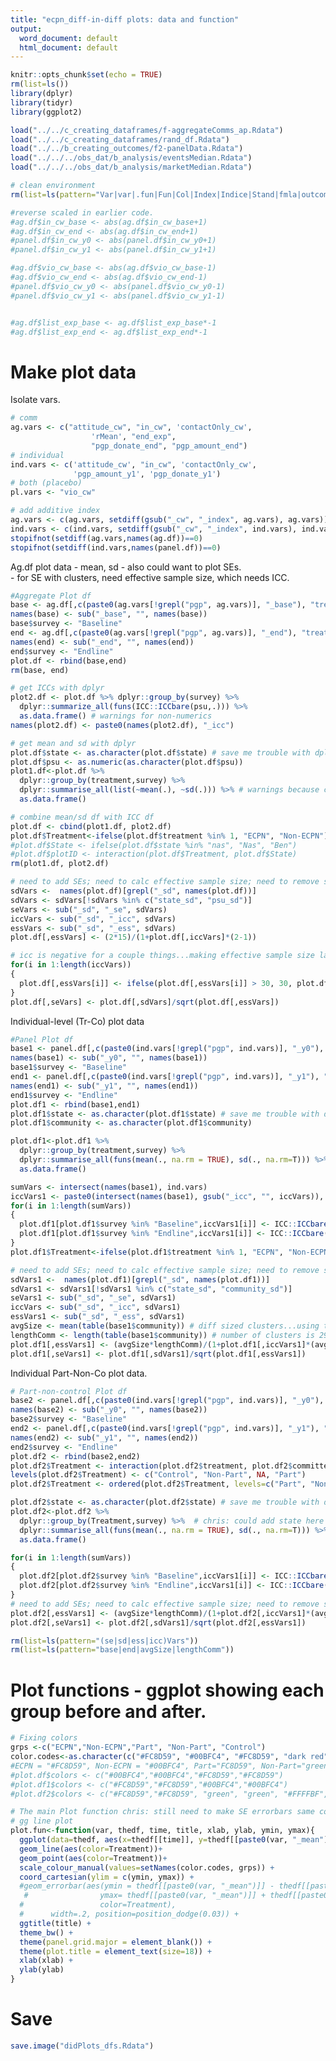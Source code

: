 ```yaml
---
title: "ecpn_diff-in-diff plots: data and function"
output:
  word_document: default
  html_document: default
---
```


```r
knitr::opts_chunk$set(echo = TRUE)
rm(list=ls())
library(dplyr)
library(tidyr)
library(ggplot2)

load("../../c_creating_dataframes/f-aggregateComms_ap.Rdata")
load("../../c_creating_dataframes/rand_df.Rdata")
load("../../b_creating_outcomes/f2-panelData.Rdata")
load("../../../obs_dat/b_analysis/eventsMedian.Rdata")
load("../../../obs_dat/b_analysis/marketMedian.Rdata")

# clean environment
rm(list=ls(pattern="Var|var|.fun|Fun|Col|Index|Indice|Stand|fmla|outcomes"))

#reverse scaled in earlier code.
#ag.df$in_cw_base <- abs(ag.df$in_cw_base+1)
#ag.df$in_cw_end <- abs(ag.df$in_cw_end+1)
#panel.df$in_cw_y0 <- abs(panel.df$in_cw_y0+1)
#panel.df$in_cw_y1 <- abs(panel.df$in_cw_y1+1)

#ag.df$vio_cw_base <- abs(ag.df$vio_cw_base-1)
#ag.df$vio_cw_end <- abs(ag.df$vio_cw_end-1)
#panel.df$vio_cw_y0 <- abs(panel.df$vio_cw_y0-1)
#panel.df$vio_cw_y1 <- abs(panel.df$vio_cw_y1-1)


#ag.df$list_exp_base <- ag.df$list_exp_base*-1
#ag.df$list_exp_end <- ag.df$list_exp_end*-1
```


# Make plot data

Isolate vars.

```r
# comm
ag.vars <- c("attitude_cw", "in_cw", 'contactOnly_cw',
                  'rMean', "end_exp",
                  "pgp_donate_end", "pgp_amount_end")
# individual
ind.vars <- c('attitude_cw', "in_cw", 'contactOnly_cw',
              'pgp_amount_y1', 'pgp_donate_y1')
# both (placebo)
pl.vars <- "vio_cw"

# add additive index
ag.vars <- c(ag.vars, setdiff(gsub("_cw", "_index", ag.vars), ag.vars))
ind.vars <- c(ind.vars, setdiff(gsub("_cw", "_index", ind.vars), ind.vars))
stopifnot(setdiff(ag.vars,names(ag.df))==0)
stopifnot(setdiff(ind.vars,names(panel.df))==0)
```

Ag.df plot data
- mean, sd
- also could want to plot SEs.  
- for SE with clusters, need effective sample size, which needs ICC.

```r
#Aggregate Plot df
base <- ag.df[,c(paste0(ag.vars[!grepl("pgp", ag.vars)], "_base"), "treatment", "state", "psu")]
names(base) <- sub("_base", "", names(base))
base$survey <- "Baseline"
end <- ag.df[,c(paste0(ag.vars[!grepl("pgp", ag.vars)], "_end"), "treatment", "state", "psu")]
names(end) <- sub("_end", "", names(end))
end$survey <- "Endline"
plot.df <- rbind(base,end)
rm(base, end)

# get ICCs with dplyr
plot2.df <- plot.df %>% dplyr::group_by(survey) %>% 
  dplyr::summarize_all(funs(ICC::ICCbare(psu,.))) %>%
  as.data.frame() # warnings for non-numerics
names(plot2.df) <- paste0(names(plot2.df), "_icc")

# get mean and sd with dplyr
plot.df$state <- as.character(plot.df$state) # save me trouble with dplyr later
plot.df$psu <- as.numeric(as.character(plot.df$psu))
plot1.df<-plot.df %>% 
  dplyr::group_by(treatment,survey) %>%
  dplyr::summarise_all(list(~mean(.), ~sd(.))) %>% # warnings because cannot sumarise non-numeric
  as.data.frame()

# combine mean/sd df with ICC df
plot.df <- cbind(plot1.df, plot2.df)
plot.df$Treatment<-ifelse(plot.df$treatment %in% 1, "ECPN", "Non-ECPN")
#plot.df$State <- ifelse(plot.df$state %in% "nas", "Nas", "Ben")
#plot.df$plotID <- interaction(plot.df$Treatment, plot.df$State)
rm(plot1.df, plot2.df)

# need to add SEs; need to calc effective sample size; need to remove state, psu, survey, from these
sdVars <-  names(plot.df)[grepl("_sd", names(plot.df))]
sdVars <- sdVars[!sdVars %in% c("state_sd", "psu_sd")]
seVars <- sub("_sd", "_se", sdVars)
iccVars <- sub("_sd", "_icc", sdVars)
essVars <- sub("_sd", "_ess", sdVars)
plot.df[,essVars] <- (2*15)/(1+plot.df[,iccVars]*(2-1)) 

# icc is negative for a couple things...making effective sample size larger than actual...
for(i in 1:length(iccVars))
{
  plot.df[,essVars[i]] <- ifelse(plot.df[,essVars[i]] > 30, 30, plot.df[,essVars[i]])
}
plot.df[,seVars] <- plot.df[,sdVars]/sqrt(plot.df[,essVars])
```

Individual-level (Tr-Co) plot data

```r
#Panel Plot df
base1 <- panel.df[,c(paste0(ind.vars[!grepl("pgp", ind.vars)], "_y0"), "treatment", "state", "community")]
names(base1) <- sub("_y0", "", names(base1))
base1$survey <- "Baseline"
end1 <- panel.df[,c(paste0(ind.vars[!grepl("pgp", ind.vars)], "_y1"), "treatment", "state", "community")]
names(end1) <- sub("_y1", "", names(end1))
end1$survey <- "Endline"
plot.df1 <- rbind(base1,end1)
plot.df1$state <- as.character(plot.df1$state) # save me trouble with dplyr later
plot.df1$community <- as.character(plot.df1$community)

plot.df1<-plot.df1 %>% 
  dplyr::group_by(treatment,survey) %>% 
  dplyr::summarise_all(funs(mean(., na.rm = TRUE), sd(., na.rm=T))) %>% # warnings because cannot sumarise non-numeric
  as.data.frame()

sumVars <- intersect(names(base1), ind.vars)
iccVars1 <- paste0(intersect(names(base1), gsub("_icc", "", iccVars)), "_icc")
for(i in 1:length(sumVars))
{
  plot.df1[plot.df1$survey %in% "Baseline",iccVars1[i]] <- ICC::ICCbare(base1$community,base1[,sumVars[i]])
  plot.df1[plot.df1$survey %in% "Endline",iccVars1[i]] <- ICC::ICCbare(end1$community,end1[,sumVars[i]])
}
plot.df1$Treatment<-ifelse(plot.df1$treatment %in% 1, "ECPN", "Non-ECPN")

# need to add SEs; need to calc effective sample size; need to remove state, psu, survey, from these
sdVars1 <-  names(plot.df1)[grepl("_sd", names(plot.df1))]
sdVars1 <- sdVars1[!sdVars1 %in% c("state_sd", "community_sd")]
seVars1 <- sub("_sd", "_se", sdVars1)
iccVars <- sub("_sd", "_icc", sdVars1)
essVars1 <- sub("_sd", "_ess", sdVars1)
avgSize <- mean(table(base1$community)) # diff sized clusters...using the average
lengthComm <- length(table(base1$community)) # number of clusters is 29 -- no loko pastoralists.
plot.df1[,essVars1] <- (avgSize*lengthComm)/(1+plot.df1[,iccVars1]*(avgSize-1)) 
plot.df1[,seVars1] <- plot.df1[,sdVars1]/sqrt(plot.df1[,essVars1])
```

Individual Part-Non-Co plot data.

```r
# Part-non-control Plot df
base2 <- panel.df[,c(paste0(ind.vars[!grepl("pgp", ind.vars)], "_y0"), "treatment", "state", "committee")]
names(base2) <- sub("_y0", "", names(base2))
base2$survey <- "Baseline"
end2 <- panel.df[,c(paste0(ind.vars[!grepl("pgp", ind.vars)], "_y1"), "treatment", "state", "committee")]
names(end2) <- sub("_y1", "", names(end2))
end2$survey <- "Endline"
plot.df2 <- rbind(base2,end2)
plot.df2$Treatment <- interaction(plot.df2$treatment, plot.df2$committee)
levels(plot.df2$Treatment) <- c("Control", "Non-Part", NA, "Part")
plot.df2$Treatment <- ordered(plot.df2$Treatment, levels=c("Part", "Non-Part", "Control"))

plot.df2$state <- as.character(plot.df2$state) # save me trouble with dplyr later
plot.df2<-plot.df2 %>% 
  dplyr::group_by(Treatment,survey) %>%  # chris: could add state here to differentiate nas from ben
  dplyr::summarise_all(funs(mean(., na.rm = TRUE), sd(., na.rm=T))) %>% # warnings because cannot sumarise non-numeric
  as.data.frame()

for(i in 1:length(sumVars))
{
  plot.df2[plot.df2$survey %in% "Baseline",iccVars1[i]] <- ICC::ICCbare(base1$community,base1[,sumVars[i]])
  plot.df2[plot.df2$survey %in% "Endline",iccVars1[i]] <- ICC::ICCbare(end1$community,end1[,sumVars[i]])
}
# need to add SEs; need to calc effective sample size; need to remove state, psu, survey, from these
plot.df2[,essVars1] <- (avgSize*lengthComm)/(1+plot.df2[,iccVars1]*(avgSize-1)) 
plot.df2[,seVars1] <- plot.df2[,sdVars1]/sqrt(plot.df2[,essVars1])

rm(list=ls(pattern="(se|sd|ess|icc)Vars"))
rm(list=ls(pattern="base|end|avgSize|lengthComm"))
```

##########
# Plot functions - ggplot showing each group before and after.
##########

```r
# Fixing colors
grps <-c("ECPN","Non-ECPN","Part", "Non-Part", "Control")
color.codes<-as.character(c("#FC8D59", "#00BFC4", "#FC8D59", "dark red", "#00BFC4"))
#ECPN = "#FC8D59", Non-ECPN = "#00BFC4", Part="FC8D59", Non-Part="green", Control="#00BFC4")
#plot.df$colors <- c("#00BFC4","#00BFC4","#FC8D59","#FC8D59")
#plot.df1$colors <- c("#FC8D59","#FC8D59","#00BFC4","#00BFC4")
#plot.df2$colors <- c("#FC8D59","#FC8D59", "green", "green", "#FFFFBF","#FFFFBF")

# The main Plot function chris: still need to make SE errorbars same color as lines...
# gg line plot
plot.fun<-function(var, thedf, time, title, xlab, ylab, ymin, ymax){
  ggplot(data=thedf, aes(x=thedf[[time]], y=thedf[[paste0(var, "_mean")]], group=Treatment)) +
  geom_line(aes(color=Treatment))+
  geom_point(aes(color=Treatment))+
  scale_colour_manual(values=setNames(color.codes, grps)) +
  coord_cartesian(ylim = c(ymin, ymax)) +
  #geom_errorbar(aes(ymin = thedf[[paste0(var, "_mean")]] - thedf[[paste0(var, "_se")]], 
   #                ymax= thedf[[paste0(var, "_mean")]] + thedf[[paste0(var, "_se")]],
  #                 color=Treatment), 
  #      width=.2, position=position_dodge(0.03)) + 
  ggtitle(title) +
  theme_bw() +
  theme(panel.grid.major = element_blank()) +
  theme(plot.title = element_text(size=18)) +
  xlab(xlab) +
  ylab(ylab)
}
```


# Save

```r
save.image("didPlots_dfs.Rdata")

```